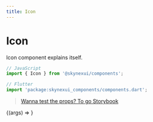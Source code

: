 ```yaml
---
title: Icon
---
```




# Icon

Icon component explains itself.

```js
// JavaScript
import { Icon } from '@skynexui/components';
```
```js
// Flutter
import 'package:skynexui_components/components.dart';
```
> [Wanna test the props? To go Storybook](https://storybook.skynexui.dev/?path=/docs/components-icon--icon-component)

<ArgsTable of={Icon} />

<Canvas>
  <Story
    name="Icon Component"
    args={{ label: 'Icon Component', ...Icon.defaultProps }}
  >
    {(args) => <Icon {...args} />}
  </Story>
</Canvas>
      